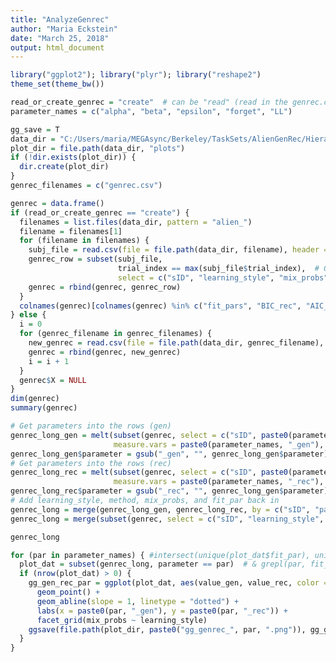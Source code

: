```yaml
---
title: "AnalyzeGenrec"
author: "Maria Eckstein"
date: "March 25, 2018"
output: html_document
---
```


```r
library("ggplot2"); library("plyr"); library("reshape2")
theme_set(theme_bw())

read_or_create_genrec = "create"  # can be "read" (read in the genrec.csv) or "create" (get the info from the individual simulated agents)
parameter_names = c("alpha", "beta", "epsilon", "forget", "LL")

gg_save = T
data_dir = "C:/Users/maria/MEGAsync/Berkeley/TaskSets/AlienGenRec/HierarchicalAlphaBeta/0RandomSimulations/NIter20/"
plot_dir = file.path(data_dir, "plots")
if (!dir.exists(plot_dir)) {
  dir.create(plot_dir)
}
genrec_filenames = c("genrec.csv")
```
```r
genrec = data.frame()
if (read_or_create_genrec == "create") {
  filenames = list.files(data_dir, pattern = "alien_")
  filename = filenames[1]
  for (filename in filenames) {
    subj_file = read.csv(file = file.path(data_dir, filename), header = T, na.strings = c("", "NA", "NaN"))
    genrec_row = subset(subj_file,
                        trial_index == max(subj_file$trial_index),  # Get last row -> compare LL and LL_rec
                        select = c("sID", "learning_style", "mix_probs", "fit_pars", "BIC_rec", "AIC_rec", parameter_names, paste0(parameter_names, "_rec")))
    genrec = rbind(genrec, genrec_row)
  }
  colnames(genrec)[colnames(genrec) %in% c("fit_pars", "BIC_rec", "AIC_rec", parameter_names)] = c("fit_par", "BIC", "AIC", paste0(parameter_names, "_gen"))
} else {
  i = 0
  for (genrec_filename in genrec_filenames) {
    new_genrec = read.csv(file = file.path(data_dir, genrec_filename), header = T, na.strings = c("", "NA", "NaN"))
    genrec = rbind(genrec, new_genrec)
    i = i + 1
  }
  genrec$X = NULL
}
dim(genrec)
summary(genrec)
```
```r
# Get parameters into the rows (gen)
genrec_long_gen = melt(subset(genrec, select = c("sID", paste0(parameter_names, "_gen"))),
                       measure.vars = paste0(parameter_names, "_gen"), variable.name = "parameter")
genrec_long_gen$parameter = gsub("_gen", "", genrec_long_gen$parameter)
# Get parameters into the rows (rec)
genrec_long_rec = melt(subset(genrec, select = c("sID", paste0(parameter_names, "_rec"))),
                       measure.vars = paste0(parameter_names, "_rec"), variable.name = "parameter")
genrec_long_rec$parameter = gsub("_rec", "", genrec_long_gen$parameter)
# Add learning_style, method, mix_probs, and fit_par back in
genrec_long = merge(genrec_long_gen, genrec_long_rec, by = c("sID", "parameter"), suff = c("_gen", "_rec"))
genrec_long = merge(subset(genrec, select = c("sID", "learning_style", "mix_probs", "fit_par")), genrec_long)

genrec_long
```
```r
for (par in parameter_names) { #intersect(unique(plot_dat$fit_par), unique(plot_dat$parameter))) {
  plot_dat = subset(genrec_long, parameter == par)  # & grepl(par, fit_par))  # grepl checks if the string fit_par contains the string par
  if (nrow(plot_dat) > 0) {
    gg_gen_rec_par = ggplot(plot_dat, aes(value_gen, value_rec, color = sID)) +# & fit_par == par
      geom_point() +
      geom_abline(slope = 1, linetype = "dotted") +
      labs(x = paste0(par, "_gen"), y = paste0(par, "_rec")) +
      facet_grid(mix_probs ~ learning_style)
    ggsave(file.path(plot_dir, paste0("gg_genrec_", par, ".png")), gg_gen_rec_par)
  }
}
```
```r
```
